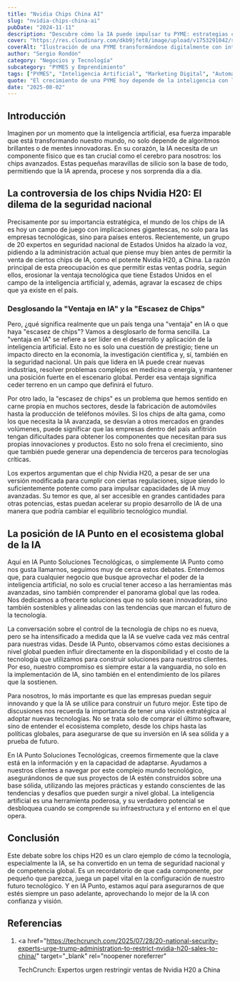 ```yaml
---
title: "Nvidia Chips China AI"
slug: "nvidia-chips-china-ai"
pubDate: "2024-11-11"
description: "Descubre cómo la IA puede impulsar tu PYME: estrategias concretas de marketing, automatización y datos para aumentar ventas."
cover: "https://res.cloudinary.com/dkb9jfet8/image/upload/v1753291042/small-business_kk56r6.jpg"
coverAlt: "Ilustración de una PYME transformándose digitalmente con inteligencia artificial."
author: "Sergio Rondón"
category: "Negocios y Tecnología"
subcategory: "PYMES y Emprendimiento"
tags: ["PYMES", "Inteligencia Artificial", "Marketing Digital", "Automatización", "Ventas"]
quote: "El crecimiento de una PYME hoy depende de la inteligencia con la que se aplican datos, IA y estrategia. — Sergio Rondón"
date: "2025-08-02"
---
```




<h2 id="introduccion">Introducción</h2>

Imaginen por un momento que la inteligencia artificial, esa fuerza imparable que está transformando nuestro mundo, no solo depende de algoritmos brillantes o de mentes innovadoras. En su corazón, la IA necesita de un componente físico que es tan crucial como el cerebro para nosotros: los chips avanzados. Estas pequeñas maravillas de silicio son la base de todo, permitiendo que la IA aprenda, procese y nos sorprenda día a día.

<h2 id="la-controversia-de-los-chips-nvidia-h20-el-dilema-de-la-seguridad-nacional">
  La controversia de los chips Nvidia H20: El dilema de la seguridad nacional
</h2>

Precisamente por su importancia estratégica, el mundo de los chips de IA es hoy un campo de juego con implicaciones gigantescas, no solo para las empresas tecnológicas, sino para países enteros. Recientemente, un grupo de 20 expertos en seguridad nacional de Estados Unidos ha alzado la voz, pidiendo a la administración actual que piense muy bien antes de permitir la venta de ciertos chips de IA, como el potente Nvidia H20, a China. La razón principal de esta preocupación es que permitir estas ventas podría, según ellos, erosionar la ventaja tecnológica que tiene Estados Unidos en el campo de la inteligencia artificial y, además, agravar la escasez de chips que ya existe en el país.

<h3 id="desglosando-la-ventaja-en-ia-y-la-escasez-de-chips">
  Desglosando la "Ventaja en IA" y la "Escasez de Chips"
</h3>

Pero, ¿qué significa realmente que un país tenga una "ventaja" en IA o que haya "escasez de chips"? Vamos a desglosarlo de forma sencilla. La "ventaja en IA" se refiere a ser líder en el desarrollo y aplicación de la inteligencia artificial. Esto no es solo una cuestión de prestigio; tiene un impacto directo en la economía, la investigación científica y, sí, también en la seguridad nacional. Un país que lidera en IA puede crear nuevas industrias, resolver problemas complejos en medicina o energía, y mantener una posición fuerte en el escenario global. Perder esa ventaja significa ceder terreno en un campo que definirá el futuro.

Por otro lado, la "escasez de chips" es un problema que hemos sentido en carne propia en muchos sectores, desde la fabricación de automóviles hasta la producción de teléfonos móviles. Si los chips de alta gama, como los que necesita la IA avanzada, se desvían a otros mercados en grandes volúmenes, puede significar que las empresas dentro del país anfitrión tengan dificultades para obtener los componentes que necesitan para sus propias innovaciones y productos. Esto no solo frena el crecimiento, sino que también puede generar una dependencia de terceros para tecnologías críticas.

Los expertos argumentan que el chip Nvidia H20, a pesar de ser una versión modificada para cumplir con ciertas regulaciones, sigue siendo lo suficientemente potente como para impulsar capacidades de IA muy avanzadas. Su temor es que, al ser accesible en grandes cantidades para otras potencias, estas puedan acelerar su propio desarrollo de IA de una manera que podría cambiar el equilibrio tecnológico mundial.

<h2 id="la-posicion-de-ia-punto-en-el-ecosistema-global-de-la-ia">
  La posición de IA Punto en el ecosistema global de la IA
</h2>

Aquí en IA Punto Soluciones Tecnológicas, o simplemente IA Punto como nos gusta llamarnos, seguimos muy de cerca estos debates. Entendemos que, para cualquier negocio que busque aprovechar el poder de la inteligencia artificial, no solo es crucial tener acceso a las herramientas más avanzadas, sino también comprender el panorama global que las rodea. Nos dedicamos a ofrecerte soluciones que no solo sean innovadoras, sino también sostenibles y alineadas con las tendencias que marcan el futuro de la tecnología.

La conversación sobre el control de la tecnología de chips no es nueva, pero se ha intensificado a medida que la IA se vuelve cada vez más central para nuestras vidas. Desde IA Punto, observamos cómo estas decisiones a nivel global pueden influir directamente en la disponibilidad y el costo de la tecnología que utilizamos para construir soluciones para nuestros clientes. Por eso, nuestro compromiso es siempre estar a la vanguardia, no solo en la implementación de IA, sino también en el entendimiento de los pilares que la sostienen.

Para nosotros, lo más importante es que las empresas puedan seguir innovando y que la IA se utilice para construir un futuro mejor. Este tipo de discusiones nos recuerda la importancia de tener una visión estratégica al adoptar nuevas tecnologías. No se trata solo de comprar el último software, sino de entender el ecosistema completo, desde los chips hasta las políticas globales, para asegurarse de que su inversión en IA sea sólida y a prueba de futuro.

En IA Punto Soluciones Tecnológicas, creemos firmemente que la clave está en la información y en la capacidad de adaptarse. Ayudamos a nuestros clientes a navegar por este complejo mundo tecnológico, asegurándonos de que sus proyectos de IA estén construidos sobre una base sólida, utilizando las mejores prácticas y estando conscientes de las tendencias y desafíos que pueden surgir a nivel global. La inteligencia artificial es una herramienta poderosa, y su verdadero potencial se desbloquea cuando se comprende su infraestructura y el entorno en el que opera.

<h2 id="conclusion">Conclusión</h2>

Este debate sobre los chips H20 es un claro ejemplo de cómo la tecnología, especialmente la IA, se ha convertido en un tema de seguridad nacional y de competencia global. Es un recordatorio de que cada componente, por pequeño que parezca, juega un papel vital en la configuración de nuestro futuro tecnológico. Y en IA Punto, estamos aquí para asegurarnos de que estés siempre un paso adelante, aprovechando lo mejor de la IA con confianza y visión.

<h2 id="referencias">Referencias</h2>

1.  <a
      href="https://techcrunch.com/2025/07/28/20-national-security-experts-urge-trump-administration-to-restrict-nvidia-h20-sales-to-china/"
      target="_blank"
      rel="noopener noreferrer"
    >
      TechCrunch: Expertos urgen restringir ventas de Nvidia H20 a China
    </a>
